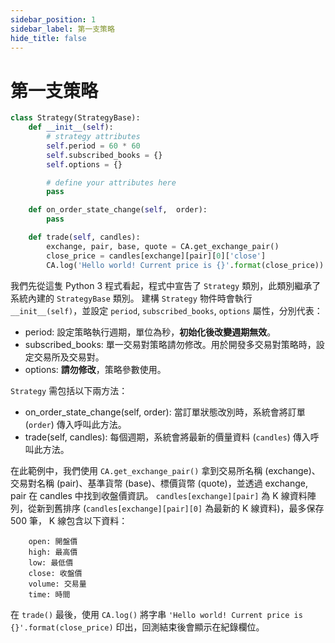 ```yaml
---
sidebar_position: 1
sidebar_label: 第一支策略
hide_title: false
---
```



# 第一支策略

```py
class Strategy(StrategyBase):
    def __init__(self):
        # strategy attributes
        self.period = 60 * 60
        self.subscribed_books = {}
        self.options = {}

        # define your attributes here
        pass

    def on_order_state_change(self,  order):
        pass

    def trade(self, candles):
        exchange, pair, base, quote = CA.get_exchange_pair()
        close_price = candles[exchange][pair][0]['close']
        CA.log('Hello world! Current price is {}'.format(close_price))
```

我們先從這隻 Python 3 程式看起，程式中宣告了 `Strategy` 類別，此類別繼承了系統內建的 `StrategyBase` 類別。
建構 `Strategy` 物件時會執行 `__init__(self)`，並設定 `period`, `subscribed_books`, `options` 屬性，分別代表：

- period: 設定策略執行週期，單位為秒，**初始化後改變週期無效**。
- subscribed_books: 單一交易對策略請勿修改。用於開發多交易對策略時，設定交易所及交易對。
- options: **請勿修改**，策略參數使用。

`Strategy` 需包括以下兩方法：

- on_order_state_change(self, order): 當訂單狀態改別時，系統會將訂單 (`order`) 傳入呼叫此方法。
- trade(self, candles): 每個週期，系統會將最新的價量資料 (`candles`) 傳入呼叫此方法。

在此範例中，我們使用 `CA.get_exchange_pair()` 拿到交易所名稱 (exchange)、交易對名稱 (pair)、基準貨幣 (base)、標價貨幣 (quote)，並透過 exchange, pair 在 candles 中找到收盤價資訊。
`candles[exchange][pair]` 為 K 線資料陣列，從新到舊排序 (`candles[exchange][pair][0]` 為最新的 K 線資料)，最多保存 500 筆， K 線包含以下資料：

```
    open: 開盤價
    high: 最高價
    low: 最低價
    close: 收盤價
    volume: 交易量
    time: 時間
```

在 `trade()` 最後，使用 `CA.log()` 將字串 `'Hello world! Current price is {}'.format(close_price)` 印出，回測結束後會顯示在紀錄欄位。
